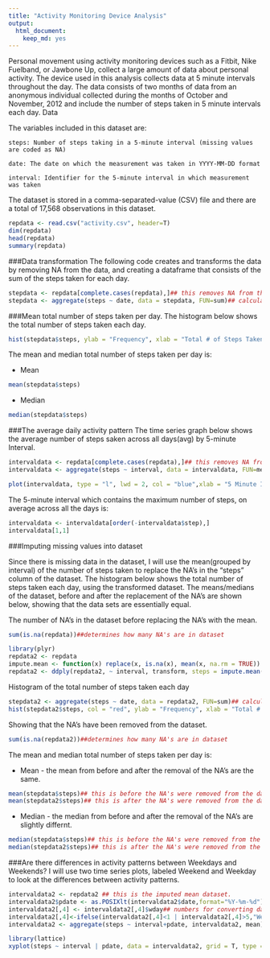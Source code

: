 ```yaml
---
title: "Activity Monitoring Device Analysis"
output:
  html_document:
    keep_md: yes
---
```


Personal movement using activity monitoring devices such as a Fitbit, Nike Fuelband, or Jawbone Up, collect a large amount of data about personal activity. The device used in this analysis collects data at 5 minute intervals throughout the day. The data consists of two months of data from an anonymous individual collected during the months of October and November, 2012 and include the number of steps taken in 5 minute intervals each day.
Data


The variables included in this dataset are:

    steps: Number of steps taking in a 5-minute interval (missing values are coded as NA)

    date: The date on which the measurement was taken in YYYY-MM-DD format

    interval: Identifier for the 5-minute interval in which measurement was taken

The dataset is stored in a comma-separated-value (CSV) file and there are a total of 17,568 observations in this dataset.


```r
repdata <- read.csv("activity.csv", header=T)
dim(repdata)
head(repdata)
summary(repdata)

```
###Data transformation
The following code creates and transforms the data by removing NA from the data, and creating a dataframe that consists of the sum of the steps taken for each day. 

```r
stepdata <- repdata[complete.cases(repdata),]## this removes NA from the data
stepdata <- aggregate(steps ~ date, data = stepdata, FUN=sum)## calculating the number of steps taken for each day
```
###Mean total number of steps taken per day.
The histogram below shows the total number of steps taken each day. 
```r
hist(stepdata$steps, ylab = "Frequency", xlab = "Total # of Steps Taken each Day", main = "Total Number of Steps Taken each Day", col = "green")
```


The mean and median  total number of steps taken per day is:

- Mean
```r
mean(stepdata$steps)
```
- Median
```r
median(stepdata$steps)
```

###The average daily activity pattern 
The time series graph below shows the average number of steps saken across all days(avg) by 5-minute Interval.
```r
intervaldata <- repdata[complete.cases(repdata),]## this removes NA from the data
intervaldata <- aggregate(steps ~ interval, data = intervaldata, FUN=mean)##  the number of steps taken at each interval
```

```r
plot(intervaldata, type = "l", lwd = 2, col = "blue",xlab = "5 Minute Interval",ylab = "Average # of Steps Taken Across all Days(avg)",main = "Daily Actitivy Pattern")
```


The 5-minute interval which contains the maximum number of steps, on average across all the days is:
```r
intervaldata <- intervaldata[order(-intervaldata$step),] 
intervaldata[1,1] 
```
###Imputing missing values into dataset

Since there is missing data in the dataset, I will use the mean(grouped by interval) of the number of steps taken to replace the NA's in the "steps" column of the dataset. The histogram below shows the total number of steps taken each day, using the transformed dataset. The means/medians of the dataset, before and after the replacement of the NA's are shown below, showing that the data sets are essentially equal. 

The number of NA's in the dataset before replacing the NA's with the mean.
```r
sum(is.na(repdata))##determines how many NA's are in dataset
```

```r
library(plyr)
repdata2 <- repdata
impute.mean <- function(x) replace(x, is.na(x), mean(x, na.rm = TRUE))
repdata2 <- ddply(repdata2, ~ interval, transform, steps = impute.mean(steps))
```


Histogram of the total number of steps taken each day
```r
stepdata2 <- aggregate(steps ~ date, data = repdata2, FUN=sum)## calculating the number of steps taken for each day
hist(stepdata2$steps, col = "red", ylab = "Frequency", xlab = "Total # of Steps Taken each Day", main = "Total Number of Steps Taken each Day")
```

Showing that the NA's have been removed from the dataset.
```r
sum(is.na(repdata2))##determines how many NA's are in dataset
```




The mean and median  total number of steps taken per day is:

- Mean - the mean from before and after the removal of the NA's are  the same.
```r
mean(stepdata$steps)## this is before the NA's were removed from the data
mean(stepdata2$steps)## this is after the NA's were removed from the data
```
- Median - the median from before and after the removal of the NA's are slightly differnt.
```r
median(stepdata$steps)## this is before the NA's were removed from the data
median(stepdata2$steps)## this is after the NA's were removed from the data
```

###Are there differences in activity patterns between Weekdays and Weekends? 
I will use two time series plots, labeled Weekend and Weekday to look at the differences between activity patterns.

```r
intervaldata2 <- repdata2 ## this is the imputed mean dataset.
intervaldata2$pdate <- as.POSIXlt(intervaldata2$date,format="%Y-%m-%d")##1=mon,2,3w,4th,5f,6s,0=sun
intervaldata2[,4] <- intervaldata2[,4]$wday## numbers for converting dates to weekend/weekday
intervaldata2[,4]<-ifelse(intervaldata2[,4]<1 | intervaldata2[,4]>5,"Weekend", "Weekday")
intervaldata2 <- aggregate(steps ~ interval+pdate, intervaldata2, mean)
```

```r

library(lattice)
xyplot(steps ~ interval | pdate, data = intervaldata2, grid = T, type = "l", col.line = "lightblue", lwd = 2, main = "Activity Steps")
```

